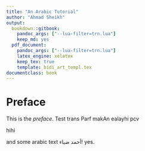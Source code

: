 ```yaml
---
title: "An Arabic Tutorial"
author: "Ahmad Sheikh"
output:
  bookdown::gitbook:
    pandoc_args: ["--lua-filter=trn.lua"]
    keep_md: yes
  pdf_document:
    pandoc_args: ["--lua-filter=trn.lua"]
    latex_engine: xelatex
    keep_tex: true
    template: bidi_art_templ.tex
documentclass: book
---
```


# Preface {-}

This is the _preface_. Test trans [Parf makAn ealayhi pcv]{.trn}

<span class="trn">hihi</span>

and some arabic text [أحمد ضياء!]{.ar} yes.

